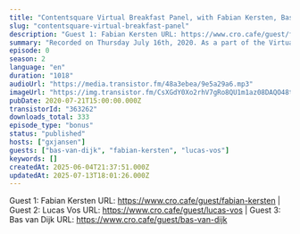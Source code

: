 ```yaml
---
title: "Contentsquare Virtual Breakfast Panel, with Fabian Kersten, Bas van Dijk & Lucas Vos"
slug: "contentsquare-virtual-breakfast-panel"
description: "Guest 1: Fabian Kersten URL: https://www.cro.cafe/guest/fabian-kersten | Guest 2: Lucas Vos URL: https://www.cro.cafe/guest/lucas-vos | Guest 3: Bas van Dijk URL: https://www.cro.cafe/guest/bas-van-dijk"
summary: "Recorded on Thursday July 16th, 2020. As a part of the Virtual Champagne Breakfast session hosted by ContentSquare and ClickValue we did a CRO.CAFE panel session with:\r\n* Bas van Dijk - Senior Customer Journey Specialist at Bol.com\r\n* Fabian Kersten - Director Digital Marketing, Sales & Service at Leaseplan\r\n* Lucas Vos - Optimizing online platforms at RTL Nederland"
episode: 0
season: 2
language: "en"
duration: "1018"
audioUrl: "https://media.transistor.fm/48a3ebea/9e5a29a6.mp3"
imageUrl: "https://img.transistor.fm/CsXGdY0Xo2rhV7gRo8QU1m1az08DAQO48tEFYGkEvyA/rs:fill:3000:3000:1/q:60/aHR0cHM6Ly9pbWct/dXBsb2FkLXByb2R1/Y3Rpb24udHJhbnNp/c3Rvci5mbS82NTFl/MjU1NmQyNDM2Zjdi/ZGFmYTk4ODYyNWE1/YTc2Ni5qcGVn.webp"
pubDate: 2020-07-21T15:00:00.000Z
transistorId: "363262"
downloads_total: 333
episode_type: "bonus"
status: "published"
hosts: ["gxjansen"]
guests: ["bas-van-dijk", "fabian-kersten", "lucas-vos"]
keywords: []
createdAt: 2025-06-04T21:37:51.000Z
updatedAt: 2025-07-13T18:01:26.000Z
---
```


Guest 1: Fabian Kersten URL: https://www.cro.cafe/guest/fabian-kersten | Guest 2: Lucas Vos URL: https://www.cro.cafe/guest/lucas-vos | Guest 3: Bas van Dijk URL: https://www.cro.cafe/guest/bas-van-dijk
